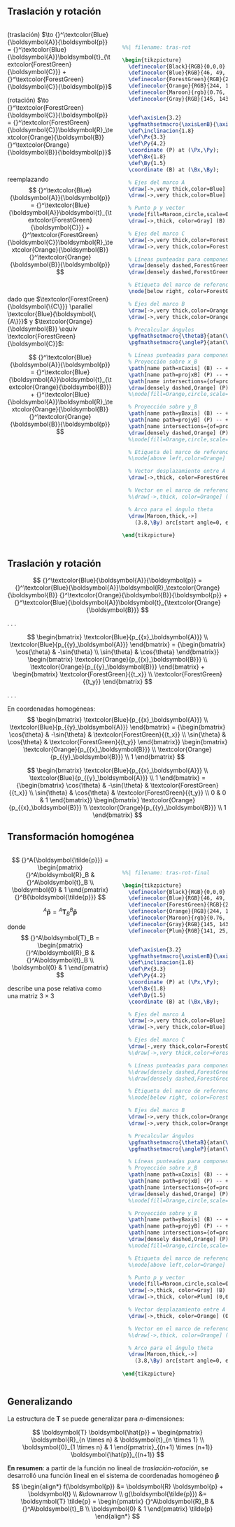 ## Traslación y rotación {.smaller}

:::: {.columns}
::: {.column width="50%"}

(traslación) $\to {}^\textcolor{Blue}{\boldsymbol{A}}{\boldsymbol{p}} = {}^\textcolor{Blue}{\boldsymbol{A}}\boldsymbol{t}_{\textcolor{ForestGreen}{\boldsymbol{C}}} + {}^\textcolor{ForestGreen}{\boldsymbol{C}}{\boldsymbol{p}}$

(rotación) $\to {}^\textcolor{ForestGreen}{\boldsymbol{C}}{\boldsymbol{p}} = {}^\textcolor{ForestGreen}{\boldsymbol{C}}\boldsymbol{R}_\textcolor{Orange}{\boldsymbol{B}} {}^\textcolor{Orange}{\boldsymbol{B}}{\boldsymbol{p}}$

::: {.fragment}

<br>

reemplazando
$$
{}^\textcolor{Blue}{\boldsymbol{A}}{\boldsymbol{p}} = {}^\textcolor{Blue}{\boldsymbol{A}}\boldsymbol{t}_{\textcolor{ForestGreen}{\boldsymbol{C}}} + {}^\textcolor{ForestGreen}{\boldsymbol{C}}\boldsymbol{R}_\textcolor{Orange}{\boldsymbol{B}} {}^\textcolor{Orange}{\boldsymbol{B}}{\boldsymbol{p}}
$$

:::

::: {.fragment}

<br>

dado que $\textcolor{ForestGreen}{\boldsymbol{\{C\}}} \parallel \textcolor{Blue}{\boldsymbol{\{A\}}}$ y $\textcolor{Orange}{\boldsymbol{B}} \equiv \textcolor{ForestGreen}{\boldsymbol{C}}$:

$$
{}^\textcolor{Blue}{\boldsymbol{A}}{\boldsymbol{p}} = {}^\textcolor{Blue}{\boldsymbol{A}}\boldsymbol{t}_{\textcolor{Orange}{\boldsymbol{B}}} + {}^\textcolor{Blue}{\boldsymbol{A}}\boldsymbol{R}_\textcolor{Orange}{\boldsymbol{B}} {}^\textcolor{Orange}{\boldsymbol{B}}{\boldsymbol{p}}
$$

:::

:::
::: {.column width="50%"}

<br>

```.tikz
%%| filename: tras-rot

\begin{tikzpicture}
  \definecolor{Black}{RGB}{0,0,0}
  \definecolor{Blue}{RGB}{46, 49, 146}              % pigment: {0.2, 0.2, 0.6}
  \definecolor{ForestGreen}{RGB}{21, 155, 82}       % web: {0.13, 0.55, 0.13}
  \definecolor{Orange}{RGB}{244, 110, 43}           % web color: {1.0, 0.65, 0.0}
  \definecolor{Maroon}{rgb}{0.76, 0.13, 0.28}       % brightmaroon
  \definecolor{Gray}{RGB}{145, 143, 143}            % html/cssgray: {0.5, 0.5, 0.5}


  \def\axisLen{3.2}
  \pgfmathsetmacro{\axisLenB}{\axisLen*0.5}
  \def\inclinacion{1.8}
  \def\Px{3.3}
  \def\Py{4.2}
  \coordinate (P) at (\Px,\Py);
  \def\Bx{1.8}
  \def\By{1.5}
  \coordinate (B) at (\Bx,\By);

  % Ejes del marco A
  \draw[->,very thick,color=Blue] (0,0) -- (\axisLen,0) node[below] {$\boldsymbol{x}_A$};
  \draw[->,very thick,color=Blue] (0,0) -- (0,\axisLen) node[midway,left] {$\{\boldsymbol{A}\}$} node[left] {$\boldsymbol{y}_A$};

  % Punto p y vector
  \node[fill=Maroon,circle,scale=0.3] (0,0) at (P) {};
  \draw[->,thick, color=Gray] (B) -- (P) node[midway,right=2] {$\boldsymbol{p}$};

  % Ejes del marco C
  \draw[->,very thick,color=ForestGreen] (B) -- +(\axisLen,0) node[right] {$\boldsymbol{x}_C$};
  \draw[->,very thick,color=ForestGreen] (B) -- +(0,\axisLen) node[left] {$\boldsymbol{y}_C$};

  % Líneas punteadas para componentes en C
  \draw[densely dashed,ForestGreen] (P) -- (\Px,\By) node[below] {$p_{x_C}$};
  \draw[densely dashed,ForestGreen] (P) -- (\Bx,\Py) node[left] {$p_{y_C}$};

  % Etiqueta del marco de referencia C (debajo del origen, a la derecha)
  \node[below right, color=ForestGreen] at (B) {$\{\boldsymbol{C}\}$};

  % Ejes del marco B
  \draw[->,very thick,color=Orange] (B) -- +(\axisLen,\inclinacion) node[right] {$\boldsymbol{x}_B$};
  \draw[->,very thick,color=Orange] (B) -- +(-\inclinacion,\axisLen) node[near start,below left] {$\{\boldsymbol{B}\}$} node[left] {$\boldsymbol{y}_B$};

  % Precalcular ángulos
  \pgfmathsetmacro{\thetaB}{atan(\inclinacion/\axisLen)}
  \pgfmathsetmacro{\angleP}{atan(\Py/\Px)}

  % Líneas punteadas para componentes en B
  % Proyección sobre x_B
  \path[name path=xCaxis] (B) -- ++(\axisLen,\inclinacion);
  \path[name path=projxB] (P) -- ++(\inclinacion,-\axisLen);
  \path[name intersections={of=projxB and xCaxis, by=PxB}];
  \draw[densely dashed,Orange] (P) -- (PxB) node[below right] {$p_{x_{\boldsymbol{B}}}$};% node[midway,above,rotate=(\thetaB-90)] {\footnotesize $\sin{\alpha}$};
  %\node[fill=Orange,circle,scale=0.3] at (PxB) {};

  % Proyección sobre y_B
  \path[name path=yBaxis] (B) -- ++(-\inclinacion,\axisLen);
  \path[name path=projyB] (P) -- ++(-\axisLen,-\inclinacion);
  \path[name intersections={of=projyB and yBaxis, by=PyB}];
  \draw[densely dashed,Orange] (P) -- (PyB) node[left] {$p_{y_{\boldsymbol{B}}}$};% node[midway,above,rotate=(\thetaB)] {\footnotesize $\cos{\alpha}$};
  %\node[fill=Orange,circle,scale=0.3] at (PyB) {};

  % Etiqueta del marco de referencia B (arriba a la izquierda del origen)
  %\node[above left,color=Orange] at (-0.2,0) {$\{\boldsymbol{B}\}$};

  % Vector desplazamiento entre A y C
  \draw[->,thick, color=ForestGreen] (0,0) -- (B) node[midway,above left=-3] {${}^{\boldsymbol{A}}{\boldsymbol{t}}_{\boldsymbol{C}}$};

  % Vector en el marco de referencia B
  %\draw[->,thick, color=Orange] (B) -- (P) node[midway,above] {${}^{\boldsymbol{B}}\boldsymbol{p}$};

  % Arco para el ángulo theta
  \draw[Maroon,thick,->] 
    (3.8,\By) arc[start angle=0, end angle=atan(\inclinacion/\axisLen), radius=2.0] node[midway, right] {$\theta$};
  
\end{tikzpicture}
```

:::
::::

## Traslación y rotación {.smaller}

$$
{}^\textcolor{Blue}{\boldsymbol{A}}{\boldsymbol{p}} = {}^\textcolor{Blue}{\boldsymbol{A}}\boldsymbol{R}_\textcolor{Orange}{\boldsymbol{B}} {}^\textcolor{Orange}{\boldsymbol{B}}{\boldsymbol{p}} +  {}^\textcolor{Blue}{\boldsymbol{A}}\boldsymbol{t}_{\textcolor{Orange}{\boldsymbol{B}}}
$$

. . .

$$
\begin{bmatrix} \textcolor{Blue}{p_{{x}_\boldsymbol{A}}}  \\  \textcolor{Blue}{p_{{y}_\boldsymbol{A}}}  \end{bmatrix} =
{\begin{bmatrix} \cos{\theta} & -\sin{\theta} \\ \sin{\theta} & \cos{\theta} \end{bmatrix}}  \begin{bmatrix} \textcolor{Orange}{p_{{x}_\boldsymbol{B}}}  \\  \textcolor{Orange}{p_{{y}_\boldsymbol{B}}}  \end{bmatrix} +
\begin{bmatrix} \textcolor{ForestGreen}{{t_x}}  \\  \textcolor{ForestGreen}{{t_y}}  \end{bmatrix}
$$

. . .

En coordenadas homogéneas:
$$
\begin{bmatrix} \textcolor{Blue}{p_{{x}_\boldsymbol{A}}}  \\  \textcolor{Blue}{p_{{y}_\boldsymbol{A}}}  \end{bmatrix} =
{\begin{bmatrix} \cos{\theta} & -\sin{\theta} & \textcolor{ForestGreen}{{t_x}} \\ \sin{\theta} & \cos{\theta} & \textcolor{ForestGreen}{{t_y}} \end{bmatrix}}
\begin{bmatrix} \textcolor{Orange}{p_{{x}_\boldsymbol{B}}}  \\  \textcolor{Orange}{p_{{y}_\boldsymbol{B}}} \\ 1 \end{bmatrix}
$$

$$
\begin{bmatrix} \textcolor{Blue}{p_{{x}_\boldsymbol{A}}}  \\  \textcolor{Blue}{p_{{y}_\boldsymbol{A}}} \\ 1  \end{bmatrix} =
{\begin{bmatrix} \cos{\theta} & -\sin{\theta} & \textcolor{ForestGreen}{{t_x}} \\ \sin{\theta} & \cos{\theta} & \textcolor{ForestGreen}{{t_y}} \\ 0 & 0 & 1 \end{bmatrix}}
\begin{bmatrix} \textcolor{Orange}{p_{{x}_\boldsymbol{B}}}  \\  \textcolor{Orange}{p_{{y}_\boldsymbol{B}}} \\ 1 \end{bmatrix}
$$


## Transformación homogénea {.smaller}

:::: {.columns}
::: {.column width="50%"} 

$$
{}^A{\boldsymbol{\tilde{p}}} = \begin{pmatrix} {}^A\boldsymbol{R}_B & {}^A\boldsymbol{t}_B \\ \boldsymbol{0} & 1 \end{pmatrix} {}^B{\boldsymbol{\tilde{p}}}
$$

$$
{}^A\boldsymbol{\tilde{p}} = {}^A\boldsymbol{T}_B {}^B \boldsymbol{\tilde{p}}
$$

donde
$$
{}^A\boldsymbol{T}_B = \begin{pmatrix} {}^A\boldsymbol{R}_B & {}^A\boldsymbol{t}_B \\ \boldsymbol{0} & 1 \end{pmatrix}
$$

describe una pose relativa como una matriz $3\times3$

:::
::: {.column width="50%"}

<br>

```.tikz
%%| filename: tras-rot-final

\begin{tikzpicture}
  \definecolor{Black}{RGB}{0,0,0}
  \definecolor{Blue}{RGB}{46, 49, 146}              % pigment: {0.2, 0.2, 0.6}
  \definecolor{ForestGreen}{RGB}{21, 155, 82}       % web: {0.13, 0.55, 0.13}
  \definecolor{Orange}{RGB}{244, 110, 43}           % web color: {1.0, 0.65, 0.0}
  \definecolor{Maroon}{rgb}{0.76, 0.13, 0.28}       % brightmaroon
  \definecolor{Gray}{RGB}{145, 143, 143}            % html/cssgray: {0.5, 0.5, 0.5}
  \definecolor{Plum}{RGB}{141, 25, 143}             % traditional: {0.56, 0.27, 0.52}


  \def\axisLen{3.2}
  \pgfmathsetmacro{\axisLenB}{\axisLen*0.5}
  \def\inclinacion{1.8}
  \def\Px{3.3}
  \def\Py{4.2}
  \coordinate (P) at (\Px,\Py);
  \def\Bx{1.8}
  \def\By{1.5}
  \coordinate (B) at (\Bx,\By);

  % Ejes del marco A
  \draw[->,very thick,color=Blue] (0,0) -- (\axisLen,0) node[below] {$\boldsymbol{x}_A$};
  \draw[->,very thick,color=Blue] (0,0) -- (0,\axisLen) node[midway,left] {$\{\boldsymbol{A}\}$} node[left] {$\boldsymbol{y}_A$};

  % Ejes del marco C
  \draw[-,very thick,color=ForestGreen] (B) -- +(2.5,0);% node[right] {$\boldsymbol{x}_C$};
  %\draw[->,very thick,color=ForestGreen] (B) -- +(0,\axisLen) node[left] {$\boldsymbol{y}_C$};

  % Líneas punteadas para componentes en C
  %\draw[densely dashed,ForestGreen] (P) -- (\Px,\By) node[below] {$p_{x_C}$};
  %\draw[densely dashed,ForestGreen] (P) -- (\Bx,\Py) node[left] {$p_{y_C}$};

  % Etiqueta del marco de referencia C (debajo del origen, a la derecha)
  %\node[below right, color=ForestGreen] at (B) {$\{\boldsymbol{C}\}$};

  % Ejes del marco B
  \draw[->,very thick,color=Orange] (B) -- +(\axisLen,\inclinacion) node[right] {$\boldsymbol{x}_B$};
  \draw[->,very thick,color=Orange] (B) -- +(-\inclinacion,\axisLen) node[near end,above right] {$\{\boldsymbol{B}\}$} node[left] {$\boldsymbol{y}_B$};

  % Precalcular ángulos
  \pgfmathsetmacro{\thetaB}{atan(\inclinacion/\axisLen)}
  \pgfmathsetmacro{\angleP}{atan(\Py/\Px)}

  % Líneas punteadas para componentes en B
  % Proyección sobre x_B
  \path[name path=xCaxis] (B) -- ++(\axisLen,\inclinacion);
  \path[name path=projxB] (P) -- ++(\inclinacion,-\axisLen);
  \path[name intersections={of=projxB and xCaxis, by=PxB}];
  \draw[densely dashed,Orange] (P) -- (PxB) node[below right] {$p_{x_{\boldsymbol{B}}}$}; % node[midway,above,rotate=(\thetaB-90)] {\footnotesize $\sin{\alpha}$};
  %\node[fill=Orange,circle,scale=0.3] at (PxB) {};

  % Proyección sobre y_B
  \path[name path=yBaxis] (B) -- ++(-\inclinacion,\axisLen);
  \path[name path=projyB] (P) -- ++(-\axisLen,-\inclinacion);
  \path[name intersections={of=projyB and yBaxis, by=PyB}];
  \draw[densely dashed,Orange] (P) -- (PyB) node[left] {$p_{y_{\boldsymbol{B}}}$}; % node[midway,above,rotate=(\thetaB)] {\footnotesize $\cos{\alpha}$};
  %\node[fill=Orange,circle,scale=0.3] at (PyB) {};

  % Etiqueta del marco de referencia B (arriba a la izquierda del origen)
  %\node[above left,color=Orange] at (-0.2,0) {$\{\boldsymbol{B}\}$};

  % Punto p y vector
  \node[fill=Maroon,circle,scale=0.3] (0,0) at (P) {};
  \draw[->,thick, color=Gray] (B) -- (P) node[midway,right=2] {${}^{\boldsymbol{B}}\boldsymbol{p}$};
  \draw[->,thick, color=Plum] (0,0) -- (P) node[midway,left=4] {${}^{\boldsymbol{A}}\boldsymbol{p}$};

  % Vector desplazamiento entre A y C
  \draw[->,thick, color=Orange] (0,0) -- (B) node[midway,below right=-3] {${}^{\boldsymbol{A}}{\boldsymbol{t}}_{\boldsymbol{B}}$};

  % Vector en el marco de referencia B
  %\draw[->,thick, color=Orange] (B) -- (P) node[midway,above] {${}^{\boldsymbol{B}}\boldsymbol{p}$};

  % Arco para el ángulo theta
  \draw[Maroon,thick,->] 
    (3.8,\By) arc[start angle=0, end angle=atan(\inclinacion/\axisLen), radius=2.0] node[midway, right] {$\theta$};
  
\end{tikzpicture}
```

:::
::::


## Generalizando {.smaller}

La estructura de $\boldsymbol{T}$ se puede generalizar para $n$-dimensiones:

$$
\boldsymbol{T} \boldsymbol{\hat{p}} = \begin{pmatrix} \boldsymbol{R}_{n \times n} & \boldsymbol{t}_{n \times 1} \\ \boldsymbol{0}_{1 \times n} & 1 \end{pmatrix}_{(n+1) \times (n+1)} \boldsymbol{\hat{p}}_{(n+1)}
$$


**En resumen**: a partir de la función no lineal de *traslación-rotación*, se desarrolló una función lineal en el sistema de coordenadas homogéneo $\boldsymbol{\tilde{p}}$
$$
\begin{align*}
f(\boldsymbol{p}) &= \boldsymbol{R} \boldsymbol{p} + \boldsymbol{t} \\
&\downarrow \\
g(\boldsymbol{\tilde{p}}) &= \boldsymbol{T} \tilde{p} =  \begin{pmatrix} {}^A\boldsymbol{R}_B & {}^A\boldsymbol{t}_B \\ \boldsymbol{0} & 1 \end{pmatrix} \tilde{p}
\end{align*}
$$

